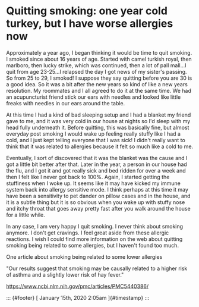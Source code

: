 

Quitting smoking: one year cold turkey, but I have worse allergies now
======================================================================

Approximately a year ago, I began thinking it would be time to quit
smoking. I smoked since about 16 years of age. Started with camel
turkish royal, then marlboro, then lucky strike, which was continued,
then a lot of pall mall...I quit from age 23-25...I relapsed the day I
got news of my sister's passing. So from 25 to 29, I smoked! I suppose
they say quitting before you are 30 is a good idea. So it was a bit
after the new years so kind of like a new years resolution. My roommates
and I all agreed to do it at the same time. We had an acupuncturist
friend stick our ears with needles and looked like little freaks with
needles in our ears around the table.

At this time I had a kind of bad sleeping setup and I had a blanket my
friend gave to me, and it was very cold in our house at nights so I'd
sleep with my head fully underneath it. Before quitting, this was
basically fine, but almost everyday post smoking I would wake up feeling
really stuffy like I had a cold, and I just kept telling everyone that I
was sick! I didn't really want to think that it was related to allergies
because it felt so much like a cold to me.

Eventually, I sort of discovered that it was the blanket was the cause
and I got a little bit better after that. Later in the year, a person in
our house had the flu, and I got it and got really sick and bed ridden
for over a week and then I felt like I never got back to 100%. Again, I
started getting the stuffiness when I woke up. It seems like it may have
kicked my immune system back into allergy sensitive mode. I think
perhaps at this time it may have been a sensitivity to pet dander on
pillow cases and in the house, and it is a subtle thing but it is so
obvious when you wake up with stuffy nose and itchy throat that goes
away pretty fast after you walk around the house for a little while.

In any case, I am very happy I quit smoking. I never think about smoking
anymore. I don't get cravings. I feel great aside from these allergic
reactions. I wish I could find more information on the web about
quitting smoking being related to some allergies, but I haven't found
too much.



One article about smoking being related to some lower allergies

"Our results suggest that smoking may be causally related to a higher
risk of asthma and a slightly lower risk of hay fever."



<https://www.ncbi.nlm.nih.gov/pmc/articles/PMC5440386/>

::: {#footer}
[ January 15th, 2020 2:05am ]{#timestamp}
:::


